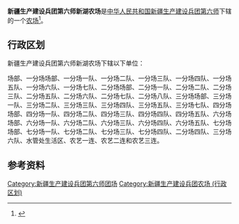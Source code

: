 {{中国乡级行政区
|行政区全称           = 新疆生产建设兵团第六师新湖农场
|上级行政区           = [[新疆生产建设兵团第六师|新疆生产建设兵团第六师]]
|行政区类别           = [[农场|农场]]
}}

'''新疆生产建设兵团第六师新湖农场'''是[[中华人民共和国|中华人民共和国]][[新疆生产建设兵团|新疆生产建设兵团]][[新疆生产建设兵团第六师|第六师]]下辖的一个[[农场|农场]]<ref>{{Cite journal|title=新疆生产建设兵团分布图|author=新疆生产建设兵团年鉴编辑委员会|journal=兵团年鉴|publisher=新疆生产建设兵团年鉴社|doi=10.42437/y.cnki.yxjsc.2021.000007|year=2020|location=乌鲁木齐|page=7-8|issn=1671-3338}}</ref>。

== 行政区划 ==
新疆生产建设兵团第六师新湖农场下辖以下单位：

场部、一分场场部、一分场一队、一分场二队、一分场三队、一分场四队、一分场五队、一分场六队、一分场七队、二分场场部、二分场一队、二分场二队、二分场三队、二分场五队、二分场六队、二分场七队、二分场八队、三分场场部、三分场一队、三分场二队、三分场三队、三分场四队、三分场五队、三分场七队、四分场场部、四分场一队、四分场二队、四分场三队、四分场四队、四分场五队、六分场场部、六分场一队、六分场二队、六分场三队、六分场四队、六分场五队、七分场场部、七分场一队、七分场二队、七分场三队、七分场四队、二分场四队、三分场六队、水管处生活区、农艺一连、农艺二连和农艺三连。

== 参考资料 ==
{{reflist}}

{{新疆行政区划小作品}}
{{新疆生产建设兵团第六师}}
{{DEFAULTSORT:新}}
[[Category:新疆生产建设兵团第六师团场|Category:新疆生产建设兵团第六师团场]]
[[Category:新疆生产建设兵团农场_(行政区划)|Category:新疆生产建设兵团农场 (行政区划)]]